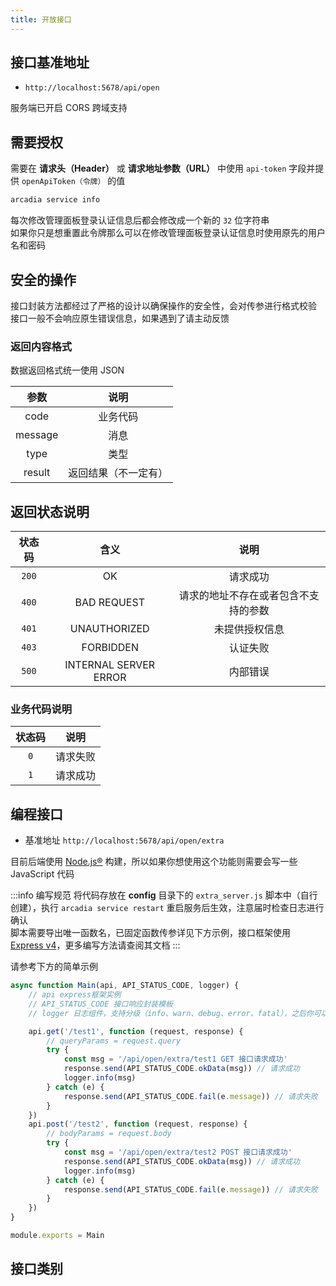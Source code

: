 ```yaml
---
title: 开放接口
---
```


## 接口基准地址

- `http://localhost:5678/api/open`

服务端已开启 CORS 跨域支持

## 需要授权

需要在 **请求头（Header）** 或 **请求地址参数（URL）** 中使用 `api-token` 字段并提供 `openApiToken（令牌）` 的值

```bash title="获取令牌的方法"
arcadia service info
```
每次修改管理面板登录认证信息后都会修改成一个新的 `32` 位字符串  
如果你只是想重置此令牌那么可以在修改管理面板登录认证信息时使用原先的用户名和密码

## 安全的操作

接口封装方法都经过了严格的设计以确保操作的安全性，会对传参进行格式校验  
接口一般不会响应原生错误信息，如果遇到了请主动反馈

### 返回内容格式

数据返回格式统一使用 JSON

<APITable>

| 参数 | 说明 |
| :----: | :-----: |
|  code  | 业务代码 |
|  message | 消息 |
|  type | 类型 |
|  result | 返回结果（不一定有） |

</APITable>

## 返回状态说明

<APITable>

|  状态码   |         含义           | 说明                             |
| :------: | :-------------------: | :-----------------------------: |
|  `200`   |          OK           | 请求成功                          |
|  `400`   |      BAD REQUEST      | 请求的地址不存在或者包含不支持的参数   |
|  `401`   |     UNAUTHORIZED      | 未提供授权信息                     |
|  `403`   |       FORBIDDEN       | 认证失败                          |
|  `500`   | INTERNAL SERVER ERROR | 内部错误                          |

</APITable>

### 业务代码说明

<APITable>

| 状态码 |   说明   |
| :---: | :-----: |
|  `0`  |  请求失败 |
|  `1`  |  请求成功 |

</APITable>

## 编程接口

- 基准地址 `http://localhost:5678/api/open/extra`

目前后端使用 [Node.js®](https://nodejs.org) 构建，所以如果你想使用这个功能则需要会写一些 JavaScript 代码

:::info 编写规范
将代码存放在 **config** 目录下的 `extra_server.js` 脚本中（自行创建），执行 `arcadia service restart` 重启服务后生效，注意届时检查日志进行确认  
脚本需要导出唯一函数名，已固定函数传参详见下方示例，接口框架使用 [Express v4](https://expressjs.com)，更多编写方法请查阅其文档
:::

请参考下方的简单示例

```jsx language=javascript title="extra_server.js" showLineNumbers
async function Main(api, API_STATUS_CODE, logger) {
    // api express框架实例
    // API_STATUS_CODE 接口响应封装模板
    // logger 日志组件，支持分级（info、warn、debug、error、fatal），之后你可以在 server.log 中查看

    api.get('/test1', function (request, response) {
        // queryParams = request.query
        try {
            const msg = '/api/open/extra/test1 GET 接口请求成功'
            response.send(API_STATUS_CODE.okData(msg)) // 请求成功
            logger.info(msg)
        } catch (e) {
            response.send(API_STATUS_CODE.fail(e.message)) // 请求失败
        }
    })
    api.post('/test2', function (request, response) {
        // bodyParams = request.body
        try {
            const msg = '/api/open/extra/test2 POST 接口请求成功'
            response.send(API_STATUS_CODE.okData(msg)) // 请求成功
            logger.info(msg)
        } catch (e) {
            response.send(API_STATUS_CODE.fail(e.message)) // 请求失败
        }
    })
}

module.exports = Main
```

## 接口类别


<DocCardList />
